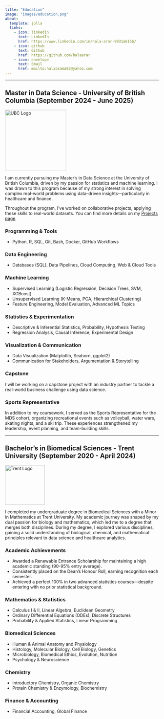 ```yaml
---
title: "Education"
image: "images/education.png"
about:
  template: jolla
  links:
    - icon: linkedin
      text: LinkedIn
      href: https://www.linkedin.com/in/hala-arar-9931a615b/
    - icon: github
      text: Github
      href: https://github.com/halaarar
    - icon: envelope
      text: Email
      href: mailto:halaosama92@yahoo.com
---
```





----

## Master in Data Science - University of British Columbia (September 2024 - June 2025) 

<img src="images/ubc.png" alt="UBC Logo" width="200" class="mx-auto d-block">

I am currently pursuing my Master's in Data Science at the University of British Columbia, driven by my passion for statistics and machine learning. I was drawn to this program because of my strong interest in solving complex real-world problems using data-driven insights—particularly in healthcare and finance.

Throughout the program, I’ve worked on collaborative projects, applying these skills to real-world datasets. You can find more details on my [Projects page](/projects.qmd).

### Programming & Tools
- Python, R, SQL, Git, Bash, Docker, GitHub Workflows

### Data Engineering
- Databases (SQL), Data Pipelines, Cloud Computing, Web & Cloud Tools

### Machine Learning
- Supervised Learning (Logistic Regression, Decision Trees, SVM, XGBoost)
- Unsupervised Learning (K-Means, PCA, Hierarchical Clustering)
- Feature Engineering, Model Evaluation, Advanced ML Topics

### Statistics & Experimentation
- Descriptive & Inferential Statistics, Probability, Hypothesis Testing
- Regression Analysis, Causal Inference, Experimental Design

### Visualization & Communication
- Data Visualization (Matplotlib, Seaborn, ggplot2)
- Communication for Stakeholders, Argumentation & Storytelling


### Capstone
I will be working on a capstone project with an industry partner to tackle a real-world business challenge using data science.

### Sports Representative 
In addition to my coursework, I served as the Sports Representative for the MDS cohort, organizing recreational events such as volleyball, water wars, skating nights, and a ski trip. These experiences strengthened my leadership, event planning, and team-building skills.

---


## Bachelor's in Biomedical Sciences - Trent University (September 2020 - April 2024)

<img src="images/trent.png" alt="Trent Logo" width="130" class="mx-auto d-block">

I completed my undergraduate degree in Biomedical Sciences with a Minor in Mathematics at Trent University. My academic journey was shaped by my dual passion for biology and mathematics, which led me to a degree that merges both disciplines. During my degree, I explored various disciplines, gaining a solid understanding of biological, chemical, and mathematical principles relevant to data science and healthcare analytics.

### Academic Achievements
- Awarded a Renewable Entrance Scholarship for maintaining a high academic standing (90-95% entry average).
- Consistently placed on the Dean’s Honour Roll, earning recognition each semester.
- Achieved a perfect 100% in two advanced statistics courses—despite entering with no prior statistical background.


### Mathematics & Statistics
- Calculus I & II, Linear Algebra, Euclidean Geometry
- Ordinary Differential Equations (ODEs), Discrete Structures
- Probability & Applied Statistics, Linear Programming

### Biomedical Sciences
- Human & Animal Anatomy and Physiology
- Histology, Molecular Biology, Cell Biology, Genetics
- Microbiology, Biomedical Ethics, Evolution, Nutrition
- Psychology & Neuroscience

### Chemistry
- Introductory Chemistry, Organic Chemistry
- Protein Chemistry & Enzymology, Biochemistry

### Finance & Accounting
- Financial Accounting, Global Finance


